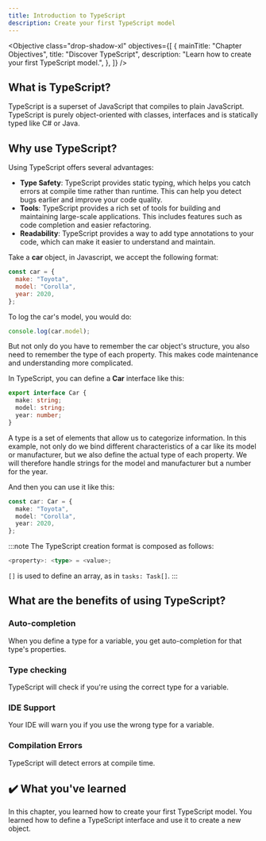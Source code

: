 ```yaml
---
title: Introduction to TypeScript
description: Create your first TypeScript model
---
```



<Objective
  class="drop-shadow-xl"
  objectives={[
    {
      mainTitle: "Chapter Objectives",
      title: "Discover TypeScript",
      description: "Learn how to create your first TypeScript model.",
    },
  ]}
/>

## What is TypeScript?

TypeScript is a superset of JavaScript that compiles to plain JavaScript. TypeScript is purely object-oriented with classes, interfaces and is statically typed like C# or Java.

## Why use TypeScript?

Using TypeScript offers several advantages:

- **Type Safety**: TypeScript provides static typing, which helps you catch errors at compile time rather than runtime. This can help you detect bugs earlier and improve your code quality.
- **Tools**: TypeScript provides a rich set of tools for building and maintaining large-scale applications. This includes features such as code completion and easier refactoring.
- **Readability**: TypeScript provides a way to add type annotations to your code, which can make it easier to understand and maintain.

Take a **car** object, in Javascript, we accept the following format:

```javascript
const car = {
  make: "Toyota",
  model: "Corolla",
  year: 2020,
};
```

To log the car's model, you would do:

```javascript
console.log(car.model);
```

But not only do you have to remember the car object's structure, you also need to remember the type of each property.
This makes code maintenance and understanding more complicated.

In TypeScript, you can define a **Car** interface like this:

```typescript
export interface Car {
  make: string;
  model: string;
  year: number;
}
```

A type is a set of elements that allow us to categorize information.
In this example, not only do we bind different characteristics of a car like its model or manufacturer, but we also define the actual type of each property.
We will therefore handle strings for the model and manufacturer but a number for the year.

And then you can use it like this:

```typescript
const car: Car = {
  make: "Toyota",
  model: "Corolla",
  year: 2020,
};
```

:::note
The TypeScript creation format is composed as follows:

```typescript
<property>: <type> = <value>;
```

`[]` is used to define an array, as in `tasks: Task[]`.
:::

## What are the benefits of using TypeScript?

### Auto-completion

When you define a type for a variable, you get auto-completion for that type's properties.

### Type checking

TypeScript will check if you're using the correct type for a variable.

### IDE Support

Your IDE will warn you if you use the wrong type for a variable.

### Compilation Errors

TypeScript will detect errors at compile time.

## ✔️ What you've learned

In this chapter, you learned how to create your first TypeScript model. You learned how to define a TypeScript interface and use it to create a new object.
